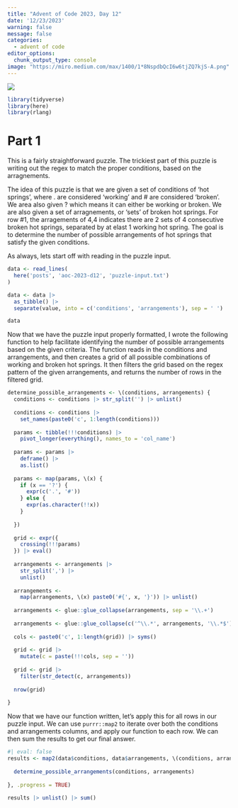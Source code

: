 ```yaml
---
title: "Advent of Code 2023, Day 12"
date: '12/23/2023'
warning: false
message: false
categories:
  - advent of code
editor_options: 
  chunk_output_type: console
image: "https://miro.medium.com/max/1400/1*8NspdbQcI6w6tjZQ7kjS-A.png"
---
```


![](https://miro.medium.com/v2/resize:fit:4800/format:webp/1*8NspdbQcI6w6tjZQ7kjS-A.png)

```r
library(tidyverse)
library(here)
library(rlang)

```

# Part 1

This is a fairly straightforward puzzle. The trickiest part of this puzzle is writing out the regex to match the proper conditions, based on the arragnements.

The idea of this puzzle is that we are given a set of conditions of 'hot springs', where . are considered 'working' and # are considered 'broken'. We area also given ? which means it can either be working or broken. We are also given a set of arragnements, or 'sets' of broken hot springs. For row #1, the arragements of 4,4 indicates there are 2 sets of 4 consecutive broken hot springs, separated by at elast 1 working hot spring. The goal is to determine the number of possible arrangements of hot springs that satisfy the given conditions.

As always, lets start off with reading in the puzzle input.

```r

data <- read_lines(
  here('posts', 'aoc-2023-d12', 'puzzle-input.txt')
)

data <- data |> 
  as_tibble() |> 
  separate(value, into = c('conditions', 'arrangements'), sep = ' ')

data
```

Now that we have the puzzle input properly formatted, I wrote the following function to help facilitate identifying the number of possible arrangements based on the given criteria. The function reads in the conditions and arrangements, and then creates a grid of all possible combinations of working and broken hot springs. It then filters the grid based on the regex pattern of the given arrangements, and returns the number of rows in the filtered grid.

```r
determine_possible_arrangements <- \(conditions, arrangements) {
  conditions <- conditions |> str_split('') |> unlist()
  
  conditions <- conditions |>
    set_names(paste0('c', 1:length(conditions)))
  
  params <- tibble(!!!conditions) |>
    pivot_longer(everything(), names_to = 'col_name')
  
  params <- params |>
    deframe() |>
    as.list()
  
  params <- map(params, \(x) {
    if (x == '?') {
      expr(c('.', '#'))
    } else {
      expr(as.character(!!x))
    }
    
  })
  
  grid <- expr({
    crossing(!!!params)
  }) |> eval()
  
  arrangements <- arrangements |>
    str_split(',') |>
    unlist()
  
  arrangements <-
    map(arrangements, \(x) paste0('#{', x, '}')) |> unlist()
  
  arrangements <- glue::glue_collapse(arrangements, sep = '\\.+')
  
  arrangements <- glue::glue_collapse(c('^\\.*', arrangements, '\\.*$')) |> as.character()
  
  cols <- paste0('c', 1:length(grid)) |> syms()
  
  grid <- grid |>
    mutate(c = paste(!!!cols, sep = ''))
  
  grid <- grid |>
    filter(str_detect(c, arrangements))
  
  nrow(grid)
  
}

```

Now that we have our function written, let's apply this for all rows in our puzzle input. We can use `purrr::map2` to iterate over both the conditions and arrangements columns, and apply our function to each row. We can then sum the results to get our final answer.

```r
#| eval: false
results <- map2(data$conditions, data$arrangements, \(conditions, arrangements) {
  
  determine_possible_arrangements(conditions, arrangements)
  
}, .progress = TRUE)

results |> unlist() |> sum()
```



